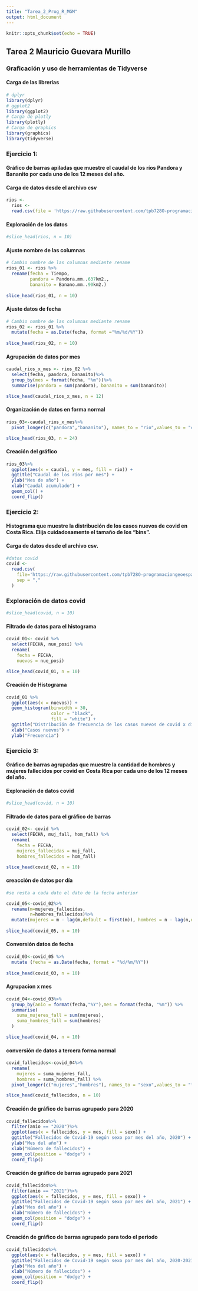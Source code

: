 ```yaml
---
title: "Tarea_2_Prog_R_MGM"
output: html_document
---
```


```r
knitr::opts_chunk$set(echo = TRUE)
```

## Tarea 2 Mauricio Guevara Murillo 

### Graficación y uso de herramientas de Tidyverse

#### Carga de las librerias

```r
# dplyr
library(dplyr)
# ggplot2
library(ggplot2)
# Carga de plotly
library(plotly)
# Carga de graphics
library(graphics)
library(tidyverse)
```

### Ejercicio 1: 
#### Gráfico de barras apiladas que muestre el caudal de los ríos Pandora y Bananito por cada uno de los 12 meses del año.

#### Carga de datos desde el archivo csv
```r
rios <- 
  rios <-
  read.csv(file = 'https://raw.githubusercontent.com/tpb728O-programaciongeoespacialr/2021ii/main/datos/hidrologia/fdc/fdc.csv')
```

#### Exploración de los datos 

```r
#slice_head(rios, n = 10)
```

#### Ajuste nombre de las columnas 

```r
# Cambio nombre de las columnas mediante rename 
rios_01 <- rios %>% 
  rename(fecha = Tiempo,
         pandora = Pandora.mm..637km2.,
         bananito = Banano.mm..90km2.)
  
slice_head(rios_01, n = 10)

```

#### Ajuste datos de fecha

```r
# Cambio nombre de las columnas mediante rename 
rios_02 <- rios_01 %>% 
  mutate(fecha = as.Date(fecha, format ="%m/%d/%Y"))
  
slice_head(rios_02, n = 10)

```

#### Agrupación de datos por mes 

```r

caudal_rios_x_mes <- rios_02 %>%
  select(fecha, pandora, bananito)%>%
  group_by(mes = format(fecha, "%m"))%>%
  summarise(pandora = sum(pandora), bananito = sum(bananito))

slice_head(caudal_rios_x_mes, n = 12)

```

#### Organización de datos en forma normal 

```r
rios_03<-caudal_rios_x_mes%>%
  pivot_longer(c("pandora","bananito"), names_to = "rio",values_to = "caudal")

slice_head(rios_03, n = 24)
```

#### Creación del gráfico

```r
rios_03%>%
  ggplot(aes(x = caudal, y = mes, fill = rio)) +
  ggtitle("Caudal de los ríos por mes") +
  ylab("Mes de año") +
  xlab("Caudal acumulado") +
  geom_col() +
  coord_flip()
```

### Ejercicio 2: 
#### Histograma que muestre la distribución de los casos nuevos de covid en Costa Rica. Elija cuidadosamente el tamaño de los “bins”.

#### Carga de datos desde el archivo csv.

```r
#datos covid
covid <- 
  read.csv(
    file='https://raw.githubusercontent.com/tpb728O-programaciongeoespacialr/2021ii/main/datos/minsalud/covid/ultimafecha_CSV_GENERAL.csv', 
    sep = ","
  )
```

### Exploración de datos covid

```r
#slice_head(covid, n = 10)
```

#### Filtrado de datos para el histograma

```r
covid_01<- covid %>%
  select(FECHA, nue_posi) %>%
  rename(
    fecha = FECHA,
    nuevos = nue_posi) 

slice_head(covid_01, n = 10)

```

#### Creación de Histograma 

```r
covid_01 %>%
  ggplot(aes(x = nuevos)) +
  geom_histogram(binwidth = 30,
                 color = "black",
                 fill = "white") +
  ggtitle("Distribución de frecuencia de los casos nuevos de covid x día") +
  xlab("Casos nuevos") +
  ylab("Frecuencia") 
```

### Ejercicio 3: 
#### Gráfico de barras agrupadas que muestre la cantidad de hombres y mujeres fallecidos por covid en Costa Rica por cada uno de los 12 meses del año.

#### Exploración de datos covid

```r
#slice_head(covid, n = 10)
```

#### Filtrado de datos para el gráfico de barras 

```r
covid_02<- covid %>%
  select(FECHA, muj_fall, hom_fall) %>%
  rename(
    fecha = FECHA,
    mujeres_fallecidas = muj_fall,
    hombres_fallecidos = hom_fall) 

slice_head(covid_02, n = 10)
```

#### creacción de datos por día 

```r
#se resta a cada dato el dato de la fecha anterior 

covid_05<-covid_02%>%
  rename(m=mujeres_fallecidas,
         n=hombres_fallecidos)%>%
  mutate(mujeres = m - lag(m,default = first(m)), hombres = n - lag(n,default = first(n)))
         
slice_head(covid_05, n = 10)
```

#### Conversión datos de fecha

```r
covid_03<-covid_05 %>%
  mutate (fecha = as.Date(fecha, format = "%d/%m/%Y"))
       
slice_head(covid_03, n = 10)
```

#### Agrupacion x mes

```r
covid_04<-covid_03%>%
  group_by(anio = format(fecha,"%Y"),mes = format(fecha, "%m")) %>%
  summarise(
    suma_mujeres_fall = sum(mujeres),
    suma_hombres_fall = sum(hombres)
  )

slice_head(covid_04, n = 10)
```

#### conversión de datos a tercera forma normal

```r
covid_fallecidos<-covid_04%>%
  rename(
    mujeres = suma_mujeres_fall,
    hombres = suma_hombres_fall) %>%
  pivot_longer(c("mujeres","hombres"), names_to = "sexo",values_to = "fallecidos")

slice_head(covid_fallecidos, n = 10)
```

#### Creación de gráfico de barras agrupado para 2020

```r
covid_fallecidos%>%
  filter(anio == "2020")%>%
  ggplot(aes(x = fallecidos, y = mes, fill = sexo)) +
  ggtitle("Fallecidos de Covid-19 según sexo por mes del año, 2020") +
  ylab("Mes del año") +
  xlab("Número de fallecidos") +
  geom_col(position = "dodge") +
  coord_flip()
```

#### Creación de gráfico de barras agrupado para 2021

```r
covid_fallecidos%>%
  filter(anio == "2021")%>%
  ggplot(aes(x = fallecidos, y = mes, fill = sexo)) +
  ggtitle("Fallecidos de Covid-19 según sexo por mes del año, 2021") +
  ylab("Mes del año") +
  xlab("Número de fallecidos") +
  geom_col(position = "dodge") +
  coord_flip()
```

#### Creación de gráfico de barras agrupado para todo el periodo

```r
covid_fallecidos%>%
  ggplot(aes(x = fallecidos, y = mes, fill = sexo)) +
  ggtitle("Fallecidos de Covid-19 según sexo por mes del año, 2020-2021") +
  ylab("Mes del año") +
  xlab("Número de fallecidos") +
  geom_col(position = "dodge") +
  coord_flip()
```

